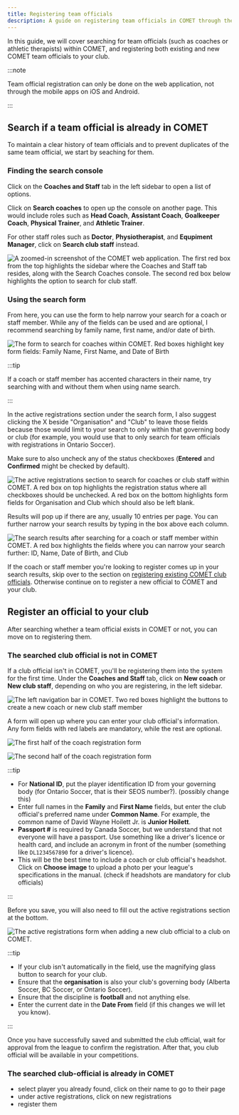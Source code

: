 ```yaml
---
title: Registering team officials
description: A guide on registering team officials in COMET through the web application
---
```



In this guide, we will cover searching for team officials (such as coaches or athletic therapists) within COMET, and registering both existing and new COMET team officials to your club.

:::note

Team official registration can only be done on the web application, not through the mobile apps on iOS and Android.

:::

## Search if a team official is already in COMET

To maintain a clear history of team officials and to prevent duplicates of the same team official, we start by seaching for them.

### Finding the search console

Click on the **Coaches and Staff** tab in the left sidebar to open a list of options.

Click on **Search coaches** to open up the console on another page. This would include roles such as **Head Coach**, **Assistant Coach**, **Goalkeeper Coach**, **Physical Trainer**, and **Athletic Trainer**.

For other staff roles such as **Doctor**, **Physiotherapist**, and **Equpiment Manager**, click on **Search club staff** instead.

<Image
  src={searchCoachesSidebar}
  alt="A zoomed-in screenshot of the COMET web application. The first red box from the top highlights the sidebar where the Coaches and Staff tab resides, along with the Search Coaches console. The second red box below highlights the option to search for club staff."
/>

### Using the search form

From here, you can use the form to help narrow your search for a coach or staff member. While any of the fields can be used and are optional, I recommend searching by family name, first name, and/or date of birth.

<Image
  src={searchCoachesForm}
  alt="The form to search for coaches within COMET. Red boxes highlight key form fields: Family Name, First Name, and Date of Birth"
/>

:::tip

If a coach or staff member has accented characters in their name, try searching with and without them when using name search.

:::

In the active registrations section under the search form, I also suggest clicking the X beside "Organisation" and "Club" to leave those fields because those would limit to your search to only within that governing body or club (for example, you would use that to only search for team officials with registrations in Ontario Soccer).

Make sure to also uncheck any of the status checkboxes (**Entered** and **Confirmed** might be checked by default).

<Image
  src={searchCoachesActiveRegs}
  alt="The active registrations section to search for coaches or club staff within COMET. A red box on top highlights the registration status where all checkboxes should be unchecked. A red box on the bottom highlights form fields for Organisation and Club which should also be left blank."
/>

Results will pop up if there are any, usually 10 entries per page. You can further narrow your search results by typing in the box above each column.

<Image
  src={searchCoachesResults}
  alt="The search results after searching for a coach or staff member within COMET. A red box highlights the fields where you can narrow your search further: ID, Name, Date of Birth, and Club"
/>

If the coach or staff member you're looking to register comes up in your search results, skip over to the section on [registering existing COMET club officials](#the-searched-club-official-is-already-in-comet). Otherwise continue on to register a new official to COMET and your club.

## Register an official to your club

After searching whether a team official exists in COMET or not, you can move on to registering them.

### The searched club official is not in COMET

If a club official isn't in COMET, you'll be registering them into the system for the first time. Under the **Coaches and Staff** tab, click on **New coach** or **New club staff**, depending on who you are registering, in the left sidebar.

<Image
  src={newCoachRegistration}
  alt="The left navigation bar in COMET. Two red boxes highlight the buttons to create a new coach or new club staff member"
/>

A form will open up where you can enter your club official's information. Any form fields with red labels are mandatory, while the rest are optional.

<Image
  src={newCoachFormLeft}
  alt="The first half of the coach registration form"
/>

<Image
  src={newCoachFormRight}
  alt="The second half of the coach registration form"
/>

:::tip

- For **National ID**, put the player identification ID from your governing body (for Ontario Soccer, that is their SEOS number?). (possibly change this)
- Enter full names in the **Family** and **First Name** fields, but enter the club official's preferred name under **Common Name**. For example, the common name of David Wayne Hoilett Jr. is **Junior Hoilett**.
- **Passport #** is required by Canada Soccer, but we understand that not everyone will have a passport. Use something like a driver's licence or health card, and include an acronym in front of the number (something like `DL1234567890` for a driver's licence).
- This will be the best time to include a coach or club official's headshot. Click on **Choose image** to upload a photo per your league's specifications in the manual. (check if headshots are mandatory for club officials)

:::

Before you save, you will also need to fill out the active registrations section at the bottom.

<Image
  src={newCoachActiveRegs}
  alt="The active registrations form when adding a new club official to a club on COMET."
/>

:::tip

- If your club isn't automatically in the field, use the magnifying glass button to search for your club.
- Ensure that the **organisation** is also your club's governing body (Alberta Soccer, BC Soccer, or Ontario Soccer).
- Ensure that the discipline is **football** and not anything else.
- Enter the current date in the **Date From** field (if this changes we will let you know).

:::

Once you have successfully saved and submitted the club official, wait for approval from the league to confirm the registration. After that, you club official will be available in your competitions.

### The searched club-official is already in COMET

- select player you already found, click on their name to go to their page
- under active registrations, click on new registrations
- register them
